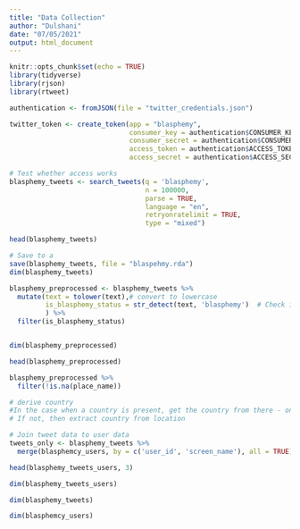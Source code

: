 ```yaml
---
title: "Data Collection"
author: "Dulshani"
date: "07/05/2021"
output: html_document
---
```


```r
knitr::opts_chunk$set(echo = TRUE)
library(tidyverse)
library(rjson)
library(rtweet)
```

```r
authentication <- fromJSON(file = "twitter_credentials.json")
```


```r
twitter_token <- create_token(app = "blasphemy", 
                              consumer_key = authentication$CONSUMER_KEY,
                              consumer_secret = authentication$CONSUMER_SECRET,
                              access_token = authentication$ACCESS_TOKEN,
                              access_secret = authentication$ACCESS_SECRET)
```

```r
# Test whether access works
blasphemy_tweets <- search_tweets(q = 'blasphemy', 
                                  n = 100000, 
                                  parse = TRUE, 
                                  language = "en",
                                  retryonratelimit = TRUE,
                                  type = "mixed")
```

```r
head(blasphemy_tweets)
```
```r
# Save to a 
save(blasphemy_tweets, file = "blaspehmy.rda")
dim(blasphemy_tweets)
```

```r
blasphemy_preprocessed <- blasphemy_tweets %>%
  mutate(text = tolower(text),# convert to lowercase
         is_blasphemy_status = str_detect(text, 'blasphemy')  # Check if status contains the word 'blasphemy'
         ) %>% 
  filter(is_blasphemy_status)


dim(blasphemy_preprocessed)
```

```r
head(blasphemy_preprocessed)
```

```r
blasphemy_preprocessed %>% 
  filter(!is.na(place_name))
```

```r
# derive country
#In the case when a country is present, get the country from there - only 181 observations
# If not, then extract country from location

```





```r
# Join tweet data to user data
tweets_only <- blasphemy_tweets %>%
  merge(blasphemcy_users, by = c('user_id', 'screen_name'), all = TRUE)

head(blasphemy_tweets_users, 3)
```


```r
dim(blasphemy_tweets_users)
```

```r
dim(blasphemy_tweets)
```
```r
dim(blasphemcy_users)
```


